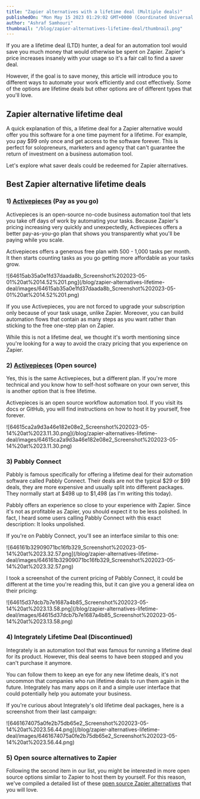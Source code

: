 ```yaml
---
title: "Zapier alternatives with a lifetime deal (Multiple deals)"
publishedOn: "Mon May 15 2023 01:29:02 GMT+0000 (Coordinated Universal Time)"
author: "Ashraf Samhouri"
thumbnail: "/blog/zapier-alternatives-lifetime-deal/thumbnail.png"
---
```


If you are a lifetime deal (LTD) hunter, a deal for an automation tool would save you much money that would otherwise be spent on Zapier. Zapier's price increases insanely with your usage so it's a fair call to find a saver deal.

However, if the goal is to save money, this article will introduce you to different ways to automate your work efficiently and cost effectively. Some of the options are lifetime deals but other options are of different types that you'll love.

Zapier alternative lifetime deal
--------------------------------

A quick explanation of this, a lifetime deal for a Zapier alternative would offer you this software for a one time payment for a lifetime. For example, you pay $99 only once and get access to the software forever. This is perfect for solopreneurs, marketers and agency that can't guarantee the return of investment on a business automation tool.

Let's explore what saver deals could be redeemed for Zapier alternatives.

Best Zapier alternative lifetime deals
--------------------------------------

### 1) [Activepieces](https://cloud.activepieces.com/sign-up) (Pay as you go)

Activepieces is an open-source no-code business automation tool that lets you take off days of work by automating your tasks. Because Zapier's pricing increasing very quickly and unexpectedly, Activepieces offers a better pay-as-you-go plan that shows you transparently what you'll be paying while you scale.

Activepieces offers a generous free plan with 500 - 1,000 tasks per month. It then starts counting tasks as you go getting more affordable as your tasks grow.

!\[64615ab35a0e1fd37daada8b\_Screenshot%202023-05-01%20at%2014.52%201.png\](/blog/zapier-alternatives-lifetime-deal/images/64615ab35a0e1fd37daada8b\_Screenshot%202023-05-01%20at%2014.52%201.png)

If you use Activepieces, you are not forced to upgrade your subscription only because of your task usage, unlike Zapier. Moreover, you can build automation flows that contain as many steps as you want rather than sticking to the free one-step plan on Zapier.

While this is not a lifetime deal, we thought it's worth mentioning since you're looking for a way to avoid the crazy pricing that you experience on Zapier.

### 2) [Activepieces](https://github.com/activepieces/activepieces) (Open source)

Yes, this is the same Activepieces, but a different plan. If you're more technical and you know how to self-host software on your own server, this is another option that is free lifetime.

Activepieces is an open source workflow automation tool. If you visit its docs or GitHub, you will find instructions on how to host it by yourself, free forever.

!\[64615ca2a9d3a46e182e08e2\_Screenshot%202023-05-14%20at%2023.11.30.png\](/blog/zapier-alternatives-lifetime-deal/images/64615ca2a9d3a46e182e08e2\_Screenshot%202023-05-14%20at%2023.11.30.png)

### 3) Pabbly Connect

Pabbly is famous specifically for offering a lifetime deal for their automation software called Pabbly Connect. Their deals are not the typical $29 or $99 deals, they are more expensive and usually split into different packages. They normally start at $498 up to $1,498 (as I'm writing this today).

Pabbly offers an experience so close to your experience with Zapier. Since it's not as profitable as Zapier, you should expect it to be less polished. In fact, I heard some users calling Pabbly Connect with this exact description: It looks unpolished.

If you're on Pabbly Connect, you'll see an interface similar to this one:

!\[646161b32909071bc16fb329\_Screenshot%202023-05-14%20at%2023.32.57.png\](/blog/zapier-alternatives-lifetime-deal/images/646161b32909071bc16fb329\_Screenshot%202023-05-14%20at%2023.32.57.png)

I took a screenshot of the current pricing of Pabbly Connect, it could be different at the time you're reading this, but it can give you a general idea on their pricing:

!\[64615d37dcb7b7e1687a4b85\_Screenshot%202023-05-14%20at%2023.13.58.png\](/blog/zapier-alternatives-lifetime-deal/images/64615d37dcb7b7e1687a4b85\_Screenshot%202023-05-14%20at%2023.13.58.png)

### 4) Integrately Lifetime Deal (Discontinued)

Integrately is an automation tool that was famous for running a lifetime deal for its product. However, this deal seems to have been stopped and you can't purchase it anymore.

You can follow them to keep an eye for any new lifetime deals, it's not uncommon that companies who run lifetime deals to run them again in the future. Integrately has many apps on it and a simple user interface that could potentially help you automate your business.

If you're curious about Integrately's old lifetime deal packages, here is a screenshot from their last campaign:

!\[6461674075a0fe2b75db65e2\_Screenshot%202023-05-14%20at%2023.56.44.png\](/blog/zapier-alternatives-lifetime-deal/images/6461674075a0fe2b75db65e2\_Screenshot%202023-05-14%20at%2023.56.44.png)

### 5) Open source alternatives to Zapier

Following the second item in our list, you might be interested in more open source options similar to Zapier to host them by yourself. For this reason, we've compiled a detailed list of these [open source Zapier alternatives](https://www.activepieces.com/blog/open-source-alternatives-to-zapier) that you will love.

